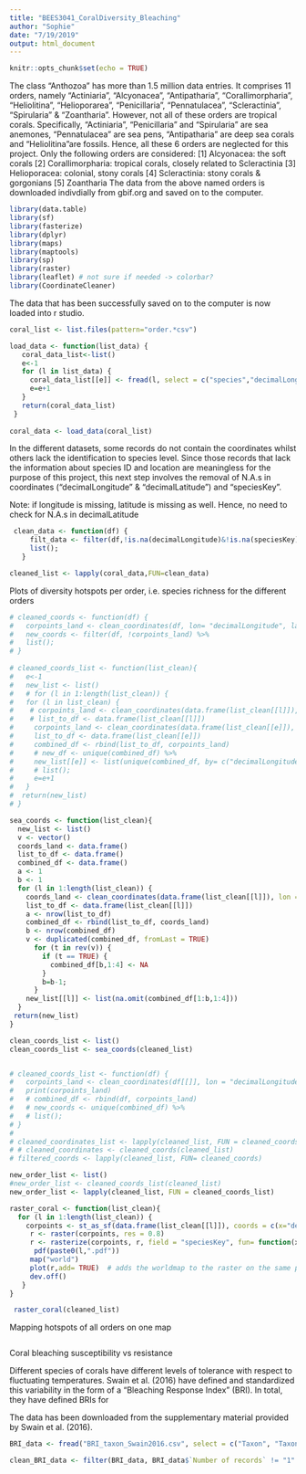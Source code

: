 ```yaml
---
title: "BEES3041_CoralDiversity_Bleaching"
author: "Sophie"
date: "7/19/2019"
output: html_document
---
```


```r
knitr::opts_chunk$set(echo = TRUE)
```

The class "Anthozoa" has more than 1.5 million data entries. It comprises 11 orders, namely "Actiniaria", "Alcyonacea", "Antipatharia", "Corallimorpharia", "Heliolitina", "Helioporarea", "Penicillaria", "Pennatulacea", "Scleractinia", "Spirularia" & "Zoantharia". However, not all of these orders are tropical corals.
Specifically, "Actiniaria", "Penicillaria" and "Spirularia" are sea anemones, "Pennatulacea" are sea pens, "Antipatharia" are deep sea corals and "Heliolitina"are fossils. Hence, all these 6 orders are neglected for this project. Only the following orders are considered: 
[1]  Alcyonacea: the soft corals
[2]  Corallimorpharia: tropical corals, closely related to Scleractinia
[3]  Helioporacea: colonial, stony corals
[4]  Scleractinia: stony corals & gorgonians
[5]  Zoantharia
The data from the above named orders is downloaded indivdially from gbif.org and saved on to the computer.

```r
library(data.table)
library(sf)
library(fasterize)
library(dplyr)
library(maps)
library(maptools)
library(sp)
library(raster)
library(leaflet) # not sure if needed -> colorbar?
library(CoordinateCleaner)
```

The data that has been successfully saved on to the computer is now loaded into r studio.

```r

coral_list <- list.files(pattern="order.*csv")

load_data <- function(list_data) {
   coral_data_list<-list()
   e<-1
   for (l in list_data) {
     coral_data_list[[e]] <- fread(l, select = c("species","decimalLongitude", "decimalLatitude", "speciesKey"))
     e=e+1
   }
   return(coral_data_list)
 }
 
coral_data <- load_data(coral_list)

```

In the different datasets, some records do not contain the coordinates whilst others lack the identification to species level. Since those records that lack the information about species ID and location are meaningless for the purpose of this project, this next step involves the removal of N.A.s in coordinates ("decimalLongitude" & "decimalLatitude") and "speciesKey".

Note: if longitude is missing, latitude is missing as well. Hence, no need to check for N.A.s in decimalLatitude

```r
 
 clean_data <- function(df) {
     filt_data <- filter(df,!is.na(decimalLongitude)&!is.na(speciesKey)) %>%
     list();
   } 

cleaned_list <- lapply(coral_data,FUN=clean_data)
```

Plots of diversity hotspots per order, i.e. species richness for the different orders

```r

# cleaned_coords <- function(df) {
#   corpoints_land <- clean_coordinates(df, lon= "decimalLongitude", lat= "decimalLatitude", species= "species", tests = "seas", value = "clean")
#   new_coords <- filter(df, !corpoints_land) %>%
#   list();
# }
  
# cleaned_coords_list <- function(list_clean){
#   e<-1
#   new_list <- list()
#   # for (l in 1:length(list_clean)) {
#   for (l in list_clean) {
#    # corpoints_land <- clean_coordinates(data.frame(list_clean[[l]]), lon = "decimalLongitude", lat = "decimalLatitude", species = "species", tests = c("seas"), value="clean")
#    # list_to_df <- data.frame(list_clean[[l]])
#     corpoints_land <- clean_coordinates(data.frame(list_clean[[e]]), lon = "decimalLongitude", lat = "decimalLatitude", species = "species", tests = c("seas"), value="clean")
#     list_to_df <- data.frame(list_clean[[e]])
#     combined_df <- rbind(list_to_df, corpoints_land)
#     # new_df <- unique(combined_df) %>%
#     new_list[[e]] <- list(unique(combined_df, by= c("decimalLongitude", "decimalLatitude")))
#     # list();
#     e=e+1
#   }
#  return(new_list)
# }

sea_coords <- function(list_clean){
  new_list <- list()
  v <- vector()
  coords_land <- data.frame()
  list_to_df <- data.frame()
  combined_df <- data.frame()
  a <- 1
  b <- 1
  for (l in 1:length(list_clean)) {
    coords_land <- clean_coordinates(data.frame(list_clean[[l]]), lon = "decimalLongitude", lat = "decimalLatitude", species = "species", tests = c("seas"), value="clean")
    list_to_df <- data.frame(list_clean[[l]])
    a <- nrow(list_to_df)
    combined_df <- rbind(list_to_df, coords_land)
    b <- nrow(combined_df)
    v <- duplicated(combined_df, fromLast = TRUE)
      for (t in rev(v)) {
        if (t == TRUE) {
          combined_df[b,1:4] <- NA
        } 
        b=b-1;
      }
    new_list[[l]] <- list(na.omit(combined_df[1:b,1:4]))
  }
 return(new_list)
}

clean_coords_list <- list()
clean_coords_list <- sea_coords(cleaned_list)


# cleaned_coords_list <- function(df) {
#   corpoints_land <- clean_coordinates(df[[]], lon = "decimalLongitude", lat = "decimalLatitude", species = "species", tests = c("seas"), value="clean")
#   print(corpoints_land)
#   # combined_df <- rbind(df, corpoints_land)
#   # new_coords <- unique(combined_df) %>%
#   # list();
# }
# 
# cleaned_coordinates_list <- lapply(cleaned_list, FUN = cleaned_coords_list)
# # cleaned_coordinates <- cleaned_coords(cleaned_list)
# filtered_coords <- lapply(cleaned_list, FUN= cleaned_coords)

new_order_list <- list()
#new_order_list <- cleaned_coords_list(cleaned_list)
new_order_list <- lapply(cleaned_list, FUN = cleaned_coords_list)

raster_coral <- function(list_clean){
  for (l in 1:length(list_clean)) {
    corpoints <- st_as_sf(data.frame(list_clean[[l]]), coords = c(x="decimalLongitude", y="decimalLatitude"))
     r <- raster(corpoints, res = 0.8)
     r <- rasterize(corpoints, r, field = "speciesKey", fun= function(x, ...) {length(unique(na.omit(x)))})
      pdf(paste0(l,".pdf"))
     map("world")
     plot(r,add= TRUE)  # adds the worldmap to the raster on the same plot
     dev.off()      
   }
}

 raster_coral(cleaned_list)
```

Mapping hotspots of all orders on one map

```r

```

Coral bleaching susceptibility vs resistance

Different species of corals have different levels of tolerance with respect to fluctuating temperatures. Swain et al. (2016) have defined and standardized this variability in the form of a "Bleaching Response Index" (BRI). In total, they have defined BRIs for 

The data has been downloaded from the supplementary material provided by Swain et al. (2016). 
```r
BRI_data <- fread("BRI_taxon_Swain2016.csv", select = c("Taxon", "Taxon-BRI (Bleaching Response Index) (%)", "Number of records", "Std Deviation"))

clean_BRI_data <- filter(BRI_data, BRI_data$`Number of records` != "1" & BRI_data$`Std Deviation` != "") # remove records where standard deviation is zero and those where the number of records is only one
```


